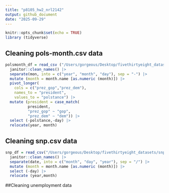 ```yaml
---
title: "p8105_hw2_nrl2142"
output: github_document
date: "2025-09-29"
---
```


```r
knitr::opts_chunk$set(echo = TRUE)
library (tidyverse)
```

## Cleaning pols-month.csv data 
```r
polsmonth_df = read_csv ("/Users/gorgeous/Desktop/fivethirtyeight_datasets/pols-month.csv") |>
  janitor::clean_names() |>
  separate(mon, into = c("year", "month", "day"), sep = "-") |>
  mutate (month = month.name [as.numeric (month)]) |>
  pivot_longer(
    cols = c("prez_gop","prez_dem"),
    names_to = "president",
    values_to = "polstance") |>
  mutate (president = case_match(
          president,
          "prez_gop" ~ "gop",
          "prez_dem" ~ "dem")) |>
  select (-polstance,-day) |>
  relocate(year, month)

```

## Cleaning snp.csv data
```r
snp_df = read_csv("/Users/gorgeous/Desktop/fivethirtyeight_datasets/snp.csv") |>
  janitor::clean_names() |>
  separate(date, into = c("month", "day", "year"), sep = "/") |>
  mutate (month = month.name [as.numeric (month)]) |>
  select (-day) |>
  relocate (year,month)
```

##Cleaning unemployment data 
```r

```



